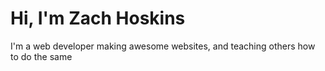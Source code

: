 # Hi, I'm Zach Hoskins

I'm a web developer making awesome websites, and teaching others how to do the same
